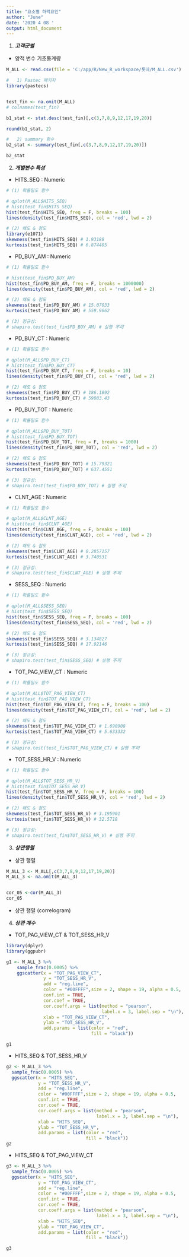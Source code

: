 ---
title: "요소별 하락요인"
author: "June"
date: '2020 4 08 '
output: html_document
---


(@) ***고객군별***


+ 양적 변수 기초통계량

```{r code1, include=TRUE, echo=TRUE, message=FALSE, warning=FALSE}
M_ALL <- read.csv(file = 'C:/app/R/New_R_workspace/롯데/M_ALL.csv')

#   1) Pastec 패키지
library(pastecs)


test_fin <- na.omit(M_ALL)
# colnames(test_fin)

b1_stat <- stat.desc(test_fin)[,c(3,7,8,9,12,17,19,20)]

round(b1_stat, 2)

```



```{r code2, include=TRUE, echo=TRUE, message=FALSE, warning=FALSE}

#   2) summary 함수
b2_stat <- summary(test_fin[,c(3,7,8,9,12,17,19,20)])

b2_stat

```



(@) ***개별변수 특성***


+ HITS_SEQ : Numeric

```{r code3, include=TRUE, echo=TRUE, message=FALSE, warning=FALSE}

# (1) 확률밀도 함수

# qplot(M_ALL$HITS_SEQ)
# hist(test_fin$HITS_SEQ)
hist(test_fin$HITS_SEQ, freq = F, breaks = 100)
lines(density(test_fin$HITS_SEQ), col = 'red', lwd = 2)

# (2) 왜도 & 첨도
library(e1071)
skewness(test_fin$HITS_SEQ) # 1.93188
kurtosis(test_fin$HITS_SEQ) # 6.874405

```


+ PD_BUY_AM : Numeric

```{r code4, include=TRUE, echo=TRUE, message=FALSE, warning=FALSE}

# (1) 확률밀도 함수

# hist(test_fin$PD_BUY_AM)
hist(test_fin$PD_BUY_AM, freq = F, breaks = 1000000)
lines(density(test_fin$PD_BUY_AM), col = 'red', lwd = 2)

# (2) 왜도 & 첨도
skewness(test_fin$PD_BUY_AM) # 15.07033
kurtosis(test_fin$PD_BUY_AM) # 559.9662

# (3) 정규성:
# shapiro.test(test_fin$PD_BUY_AM) # 실행 不可

```


+ PD_BUY_CT : Numeric

```{r code5, include=TRUE, echo=TRUE, message=FALSE, warning=FALSE}

# (1) 확률밀도 함수

# qplot(M_ALL$PD_BUY_CT)
# hist(test_fin$PD_BUY_CT)
hist(test_fin$PD_BUY_CT, freq = F, breaks = 10)
lines(density(test_fin$PD_BUY_CT), col = 'red', lwd = 2)

# (2) 왜도 & 첨도
skewness(test_fin$PD_BUY_CT) # 186.1892
kurtosis(test_fin$PD_BUY_CT) # 59083.43

```


+ PD_BUY_TOT : Numeric

```{r code6, include=TRUE, echo=TRUE, message=FALSE, warning=FALSE}

# (1) 확률밀도 함수

# qplot(M_ALL$PD_BUY_TOT)
# hist(test_fin$PD_BUY_TOT)
hist(test_fin$PD_BUY_TOT, freq = F, breaks = 1000)
lines(density(test_fin$PD_BUY_TOT), col = 'red', lwd = 2)

# (2) 왜도 & 첨도
skewness(test_fin$PD_BUY_TOT) # 15.79321
kurtosis(test_fin$PD_BUY_TOT) # 637.4551

# (3) 정규성:
# shapiro.test(test_fin$PD_BUY_TOT) # 실행 不可

```


+ CLNT_AGE : Numeric

```{r code7, include=TRUE, echo=TRUE, message=FALSE, warning=FALSE}

# (1) 확률밀도 함수

# qplot(M_ALL$CLNT_AGE)
# hist(test_fin$CLNT_AGE)
hist(test_fin$CLNT_AGE, freq = F, breaks = 100)
lines(density(test_fin$CLNT_AGE), col = 'red', lwd = 2)

# (2) 왜도 & 첨도
skewness(test_fin$CLNT_AGE) # 0.2857157
kurtosis(test_fin$CLNT_AGE) # 3.740531

# (3) 정규성:
# shapiro.test(test_fin$CLNT_AGE) # 실행 不可

```


+ SESS_SEQ : Numeric

```{r code8, include=TRUE, echo=TRUE, message=FALSE, warning=FALSE}

# (1) 확률밀도 함수

# qplot(M_ALL$SESS_SEQ)
# hist(test_fin$SESS_SEQ)
hist(test_fin$SESS_SEQ, freq = F, breaks = 100)
lines(density(test_fin$SESS_SEQ), col = 'red', lwd = 2)

# (2) 왜도 & 첨도
skewness(test_fin$SESS_SEQ) # 3.134827
kurtosis(test_fin$SESS_SEQ) # 17.92146

# (3) 정규성:
# shapiro.test(test_fin$SESS_SEQ) # 실행 不可

```


+ TOT_PAG_VIEW_CT : Numeric

```{r code9, include=TRUE, echo=TRUE, message=FALSE, warning=FALSE}

# (1) 확률밀도 함수

# qplot(M_ALL$TOT_PAG_VIEW_CT)
# hist(test_fin$TOT_PAG_VIEW_CT)
hist(test_fin$TOT_PAG_VIEW_CT, freq = F, breaks = 100)
lines(density(test_fin$TOT_PAG_VIEW_CT), col = 'red', lwd = 2)

# (2) 왜도 & 첨도
skewness(test_fin$TOT_PAG_VIEW_CT) # 1.690908
kurtosis(test_fin$TOT_PAG_VIEW_CT) # 5.633332

# (3) 정규성:
# shapiro.test(test_fin$TOT_PAG_VIEW_CT) # 실행 不可

```


+ TOT_SESS_HR_V : Numeric

```{r code10, include=TRUE, echo=TRUE, message=FALSE, warning=FALSE}

# (1) 확률밀도 함수

# qplot(M_ALL$TOT_SESS_HR_V)
# hist(test_fin$TOT_SESS_HR_V)
hist(test_fin$TOT_SESS_HR_V, freq = F, breaks = 100)
lines(density(test_fin$TOT_SESS_HR_V), col = 'red', lwd = 2)

# (2) 왜도 & 첨도
skewness(test_fin$TOT_SESS_HR_V) # 3.195901
kurtosis(test_fin$TOT_SESS_HR_V) # 32.5718

# (3) 정규성:
# shapiro.test(test_fin$TOT_SESS_HR_V) # 실행 不可

```



(@) ***상관행렬***

+ 상관 행렬 

```{r code11, include=TRUE, echo=TRUE, message=FALSE, warning=FALSE}

M_ALL_3 <- M_ALL[,c(3,7,8,9,12,17,19,20)]
M_ALL_3 <- na.omit(M_ALL_3)


cor_05 <-cor(M_ALL_3)
cor_05

```


+ 상관 행렬 (correlogram)



(@) ***상관 계수***


+ TOT_PAG_VIEW_CT & TOT_SESS_HR_V


```{r code12, include=TRUE, echo=TRUE, message=FALSE, warning=FALSE}
library(dplyr)
library(ggpubr)

g1 <- M_ALL_3 %>%
    sample_frac(0.0005) %>%
    ggscatter(x = "TOT_PAG_VIEW_CT",
              y = "TOT_SESS_HR_V",
              add = "reg.line",
              color = "#00FFFF",size = 2, shape = 19, alpha = 0.5,
              conf.int = TRUE,
              cor.coef = TRUE,
              cor.coeff.args = list(method = "pearson",
                                    label.x = 3, label.sep = "\n"),
              xlab = "TOT_PAG_VIEW_CT",
              ylab = "TOT_SESS_HR_V",
              add.params = list(color = "red",
                                fill = "black"))

g1

```


+ HITS_SEQ & TOT_SESS_HR_V


```{r code13, include=TRUE, echo=TRUE, message=FALSE, warning=FALSE}

g2 <- M_ALL_3 %>%
  sample_frac(0.0005) %>%
  ggscatter(x = "HITS_SEQ",
            y = "TOT_SESS_HR_V",
            add = "reg.line",
            color = "#00FFFF",size = 2, shape = 19, alpha = 0.5,
            conf.int = TRUE,
            cor.coef = TRUE,
            cor.coeff.args = list(method = "pearson",
                                  label.x = 3, label.sep = "\n"),
            xlab = "HITS_SEQ",
            ylab = "TOT_SESS_HR_V",
            add.params = list(color = "red",
                              fill = "black"))
g2

```


+ HITS_SEQ & TOT_PAG_VIEW_CT

```{r code14, include=TRUE, echo=TRUE, message=FALSE, warning=FALSE}

g3 <- M_ALL_3 %>%
  sample_frac(0.0005) %>%
  ggscatter(x = "HITS_SEQ",
            y = "TOT_PAG_VIEW_CT",
            add = "reg.line",
            color = "#00FFFF",size = 2, shape = 19, alpha = 0.5,
            conf.int = TRUE,
            cor.coef = TRUE,
            cor.coeff.args = list(method = "pearson",
                                  label.x = 3, label.sep = "\n"),
            xlab = "HITS_SEQ",
            ylab = "TOT_PAG_VIEW_CT",
            add.params = list(color = "red",
                              fill = "black"))

g3

```





















